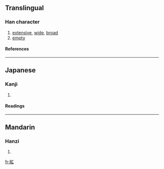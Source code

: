 {{see|曠}}

==Translingual==
===Han character===
{{Han char|rn=72|rad=日|as=05|sn=9|four=|canj=日戈戈 (AII)}}
# [[extensive]], [[wide]], [[broad]]
# [[empty]]
====References====
{{Han ref|kx=0494.181|hdz=21503.071|uh=663F|ud=26175}}
----
==Japanese==
===Kanji===
{{ja-kanji|grade=|rs=日05}}
# {{defn|Japanese}} 
====Readings====
{{ja-readings|on=[[こう]] (kō)|kun=[[あきらか]] (akiraka), [[むなしい]] (munashii)}}
----
==Mandarin==
===Hanzi===
{{cmn-hanzi|pin=[[kuàng]] ([[kuang4]])|wg=k'uang<sup>4</sup>}}
# {{defn|Mandarin}}

[[fr:昿]]